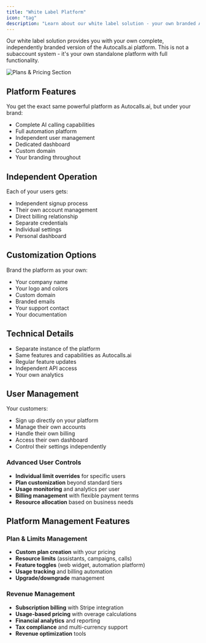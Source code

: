 ```yaml
---
title: "White Label Platform"
icon: "tag"
description: "Learn about our white label solution - your own branded AI calling platform"
---
```


Our white label solution provides you with your own complete, independently branded version of the Autocalls.ai platform. This is not a subaccount system - it's your own standalone platform with full functionality.

<Frame>
  <img src="/resources/wl-price.jpg" alt="Plans & Pricing Section" />
</Frame>

## Platform Features

You get the exact same powerful platform as Autocalls.ai, but under your brand:

- Complete AI calling capabilities
- Full automation platform
- Independent user management
- Dedicated dashboard
- Custom domain
- Your branding throughout

## Independent Operation

Each of your users gets:

- Independent signup process
- Their own account management
- Direct billing relationship
- Separate credentials
- Individual settings
- Personal dashboard

## Customization Options

Brand the platform as your own:

- Your company name
- Your logo and colors
- Custom domain
- Branded emails
- Your support contact
- Your documentation

## Technical Details

- Separate instance of the platform
- Same features and capabilities as Autocalls.ai
- Regular feature updates
- Independent API access
- Your own analytics

## User Management

Your customers:

- Sign up directly on your platform
- Manage their own accounts
- Handle their own billing
- Access their own dashboard
- Control their settings independently

### Advanced User Controls

- **Individual limit overrides** for specific users
- **Plan customization** beyond standard tiers
- **Usage monitoring** and analytics per user
- **Billing management** with flexible payment terms
- **Resource allocation** based on business needs

## Platform Management Features

### Plan & Limits Management
- **Custom plan creation** with your pricing
- **Resource limits** (assistants, campaigns, calls)
- **Feature toggles** (web widget, automation platform)
- **Usage tracking** and billing automation
- **Upgrade/downgrade** management

### Revenue Management
- **Subscription billing** with Stripe integration
- **Usage-based pricing** with overage calculations
- **Financial analytics** and reporting
- **Tax compliance** and multi-currency support
- **Revenue optimization** tools
